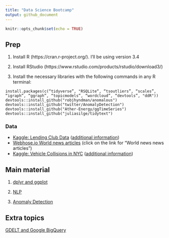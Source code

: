 ```yaml
---
title: "Data Science Bootcamp"
output: github_document
---
```


```r
knitr::opts_chunk$set(echo = TRUE)
```

## Prep

1. Install R (https://cran.r-project.org/). I’ll be using version 3.4

2. Install RStudio (https://www.rstudio.com/products/rstudio/download3/)

3. Install the necessary libraries with the following commands in any R terminal:
```
install.packages(c(“tidyverse”, "RSQLite“, “tsoutliers”, “scales”, “igraph”, “ggraph”, “topicmodels”, “wordcloud”, “devtools”, "ddR"))
devtools::install_github("robjhyndman/anomalous")
devtools::install_github("twitter/AnomalyDetection")
devtools::install_github("Ather-Energy/ggTimeSeries")
devtools::install_github("juliasilge/tidytext")
```

### Data

* [Kaggle: Lending Club Data](https://www.kaggle.com/wendykan/lending-club-loan-data/downloads/database.sqlite.zip) ([additional information](https://www.kaggle.com/wendykan/lending-club-loan-data))
* [Webhose.io World news articles](https://webhose.io/datasets) (click on the link for "World news news articles")
* [Kaggle: Vehicle Collisions in NYC](https://www.kaggle.com/nypd/vehicle-collisions/downloads/database.csv) ([additional information](https://www.kaggle.com/nypd/vehicle-collisions))


## Main material

1. [dplyr and ggplot](section-1-dplyr.md)

2. [NLP](section-2-nlp.md)

3. [Anomaly Detection](section-3-anomaly-detection.md)

## Extra topics

[GDELT and Google BigQuery](extras-GDELT.md)

